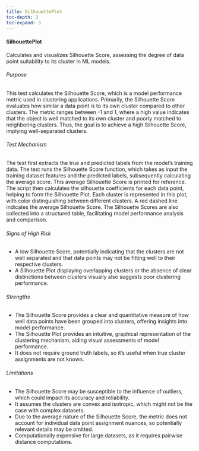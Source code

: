 ```yaml
---
title: SilhouettePlot
toc-depth: 3
toc-expand: 3
---
```







#### SilhouettePlot

Calculates and visualizes Silhouette Score, assessing the degree of data point suitability to its cluster in ML
models.

###### Purpose

This test calculates the Silhouette Score, which is a model performance metric used in clustering applications.
Primarily, the Silhouette Score evaluates how similar a data point is to its own cluster compared to other
clusters. The metric ranges between -1 and 1, where a high value indicates that the object is well matched to its
own cluster and poorly matched to neighboring clusters. Thus, the goal is to achieve a high Silhouette Score,
implying well-separated clusters.

###### Test Mechanism

The test first extracts the true and predicted labels from the model's training data. The test runs the Silhouette
Score function, which takes as input the training dataset features and the predicted labels, subsequently
calculating the average score. This average Silhouette Score is printed for reference. The script then calculates
the silhouette coefficients for each data point, helping to form the Silhouette Plot. Each cluster is represented
in this plot, with color distinguishing between different clusters. A red dashed line indicates the average
Silhouette Score. The Silhouette Scores are also collected into a structured table, facilitating model performance
analysis and comparison.

###### Signs of High Risk

- A low Silhouette Score, potentially indicating that the clusters are not well separated and that data points may
not be fitting well to their respective clusters.
- A Silhouette Plot displaying overlapping clusters or the absence of clear distinctions between clusters visually
also suggests poor clustering performance.

###### Strengths

- The Silhouette Score provides a clear and quantitative measure of how well data points have been grouped into
clusters, offering insights into model performance.
- The Silhouette Plot provides an intuitive, graphical representation of the clustering mechanism, aiding visual
assessments of model performance.
- It does not require ground truth labels, so it's useful when true cluster assignments are not known.

###### Limitations

- The Silhouette Score may be susceptible to the influence of outliers, which could impact its accuracy and
reliability.
- It assumes the clusters are convex and isotropic, which might not be the case with complex datasets.
- Due to the average nature of the Silhouette Score, the metric does not account for individual data point
assignment nuances, so potentially relevant details may be omitted.
- Computationally expensive for large datasets, as it requires pairwise distance computations.




 